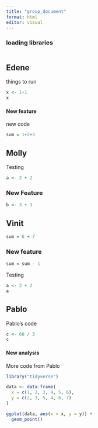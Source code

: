 ```yaml
---
title: "group_document"
format: html
editor: visual
---
```


### loading libraries

```r

```

## Edene

things to run

```r
x <- 1+1
x
```

#### New feature

new code

```r
sum = 1+2+3
```

## Molly

Testing

```r
a <- 2 + 2
```

### New Feature

```r
b <- 3 + 3
```

## Vinit

```r
sum = 6 + 7
```

### New feature

```r
sum = sum - 1
```

Testing

```r
a <- 2 + 2
a
```

## Pablo

Pablo's code

```r
c <- 60 / 3
c
```

#### New analysis

More code from Pablo

```r
library("tidyverse")

data <- data.frame(
  x = c(1, 2, 3, 4, 5, 6),
  y = c(2, 3, 5, 4, 6, 7)
)

ggplot(data, aes(x = x, y = y)) +
  geom_point()
```

